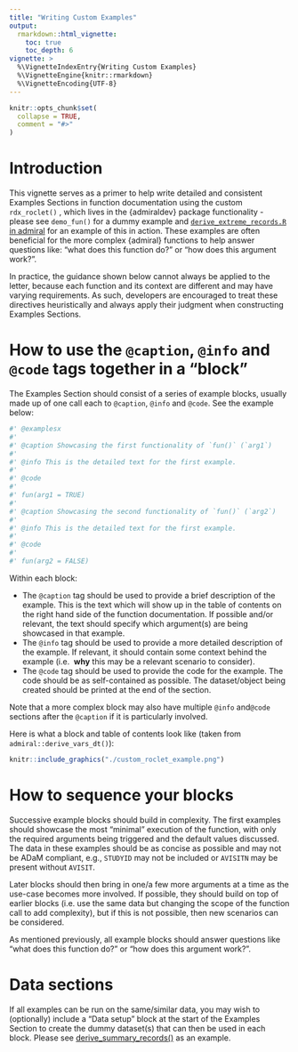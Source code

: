 ```yaml
---
title: "Writing Custom Examples"
output: 
  rmarkdown::html_vignette:
    toc: true
    toc_depth: 6
vignette: >
  %\VignetteIndexEntry{Writing Custom Examples}
  %\VignetteEngine{knitr::rmarkdown}
  %\VignetteEncoding{UTF-8}
---
```


```r
knitr::opts_chunk$set(
  collapse = TRUE,
  comment = "#>"
)
```


# Introduction

This vignette serves as a primer to help write detailed and consistent 
Examples Sections in function documentation using the custom `rdx_roclet()` , which lives 
in the {admiraldev} package functionality - please see `demo_fun()` for a dummy example 
and  [`derive_extreme_records.R` in admiral](https://github.com/pharmaverse/admiral/blob/main/R/derive_extreme_records.R) 
for an example of this in action. These examples are often beneficial for the more
complex {admiral} functions to help answer questions like: "what does this function do?"
or "how does this argument work?".

In practice, the guidance shown below cannot always be applied to the 
letter, because each function and its context are different and may have varying 
requirements. As such, developers are encouraged to treat these directives 
heuristically and always apply their judgment when constructing Examples Sections.

# How to use the `@caption`, `@info` and `@code` tags together in a "block"

The Examples Section should consist of a series of example blocks, usually made up 
of one call each to `@caption`, `@info` and `@code`. See the example below:

```r
#' @examplesx
#'
#' @caption Showcasing the first functionality of `fun()` (`arg1`)
#'
#' @info This is the detailed text for the first example.
#'
#' @code
#'
#' fun(arg1 = TRUE)
#'
#' @caption Showcasing the second functionality of `fun()` (`arg2`)
#'
#' @info This is the detailed text for the first example.
#'
#' @code
#'
#' fun(arg2 = FALSE)
```

Within each block:

- The `@caption` tag should be used to provide a brief description of the example. 
This is the text which will show up in the table of contents on the right hand 
side of the function documentation. If possible and/or relevant, the text should
specify which argument(s) are being showcased in that example. 
- The `@info` tag should be used to provide a more detailed description of the
example. If relevant, it should contain some context behind the example (i.e. 
__why__ this may be a relevant scenario to consider). 
- The `@code` tag should be used to provide the code for the example. The code 
should be as self-contained as possible. The dataset/object being created should
be printed at the end of the section.

Note that a more complex block may also have multiple `@info` and`@code` 
sections after the `@caption` if it is particularly involved.

Here is what a block and table of contents look like (taken from
`admiral::derive_vars_dt()`):

```r
knitr::include_graphics("./custom_roclet_example.png")
```

# How to sequence your blocks

Successive example blocks should build in complexity. The first examples should
showcase the most "minimal" execution of the function, with only the required
arguments being triggered and the default values discussed. The data in 
these examples should be as concise as possible and may not be ADaM compliant, e.g.,
`STUDYID` may not be included or `AVISITN` may be present without `AVISIT`.

Later blocks should then bring in one/a few more arguments at a time as the
use-case becomes more involved. If possible, they should build on top of 
earlier blocks (i.e. use the same data but changing the scope of the function
call to add complexity), but if this is not possible, then new scenarios 
can be considered.

As mentioned previously, all example blocks should answer questions like "what 
does this function do?" or "how does this argument work?".
  
# Data sections

If all examples can be run on the same/similar data, you may wish to (optionally)
include a "Data setup" block at the start of the Examples Section to create the 
dummy dataset(s) that can then be used in each block. Please see
[derive_summary_records()](https://pharmaverse.github.io/admiral/main/reference/derive_summary_records.html#examples)
as an example.
